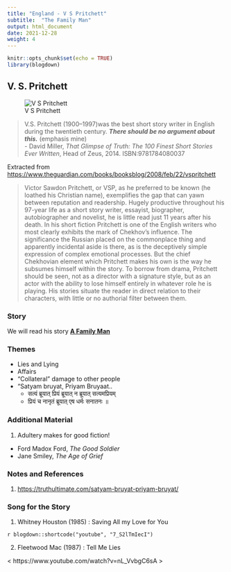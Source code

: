 ```yaml
---
title: "England - V S Pritchett"
subtitle:  "The Family Man"
output: html_document
date: 2021-12-28
weight: 4
---
```


```r
knitr::opts_chunk$set(echo = TRUE)
library(blogdown)
```


## V. S. Pritchett

![V S Pritchett](https://upload.wikimedia.org/wikipedia/commons/thumb/c/c6/Pritchett.jpg/330px-Pritchett.jpg)

> V.S. Pritchett (1900–1997)was the best short story writer in English during the twentieth century. ***There should be no argument about this.*** (emphasis mine)  
- David Miller, *That Glimpse of Truth: The 100 Finest Short Stories Ever Written*, Head of Zeus, 2014. ISBN:9781784080037


Extracted from <https://www.theguardian.com/books/booksblog/2008/feb/22/vspritchett>    


> Victor Sawdon Pritchett, or VSP, as he preferred to be known (he loathed his Christian name), exemplifies the gap that can yawn between reputation and readership. Hugely productive throughout his 97-year life as a short story writer, essayist, biographer, autobiographer and novelist, he is little read just 11 years after his death. In his short fiction Pritchett is one of the English writers who most clearly exhibits the mark of Chekhov's influence. The significance the Russian placed on the commonplace thing and apparently incidental aside is there, as is the deceptively simple expression of complex emotional processes. But the chief Chekhovian element which Pritchett makes his own is the way he subsumes himself within the story. To borrow from drama, Pritchett should be seen, not as a director with a signature style, but as an actor with the ability to lose himself entirely in whatever role he is playing. His stories situate the reader in direct relation to their characters, with little or no authorial filter between them.


### Story

We will read his story <u>[**A Family Man**](/pdf/ISTW/VS-Pritchett-A-Family-Man.docx)</u>

###  Themes

- Lies and Lying
- Affairs
- "Collateral" damage to other people
- "Satyam bruyat, Priyam Bruyaat..   
    - सत्यं ब्रूयात् प्रियं ब्रूयात् न ब्रूयात् सत्यमप्रियम्
    - प्रियं च नानृतं ब्रूयात् एष धर्मः सनातनः ॥
  

### Additional Material

1. Adultery makes for good fiction! 
  - Ford Madox Ford, *The Good Soldier*
  - Jane Smiley, *The Age of Grief*

### Notes and References

1. <https://truthultimate.com/satyam-bruyat-priyam-bruyat/>



### Song for the Story

1. Whitney Houston (1985) : Saving All my Love for You 

`r blogdown::shortcode("youtube", "7_S2lTmIecI")`


2. Fleetwood Mac (1987) : Tell Me Lies

< https://www.youtube.com/watch?v=nL_VvbgC6sA >


